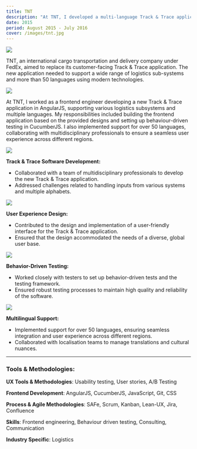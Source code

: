 ```yaml
---
title: TNT
description: "At TNT, I developed a multi-language Track & Trace application in AngularJS. I built the frontend, implemented behavior-driven testing with CucumberJS, and ensured a seamless user experience across regions."
date: 2015
period: August 2015 - July 2016
cover: /images/tnt.jpg
---
```

<img src="/images/tnt-1.jpg" />

TNT, an international cargo transportation and delivery company under FedEx, aimed to replace its customer-facing Track & Trace application. The new application needed to support a wide range of logistics sub-systems and more than 50 languages using modern technologies.

<img src="/images/tnt-2.jpg" />

At TNT, I worked as a frontend engineer developing a new Track & Trace application in AngularJS, supporting various logistics subsystems and multiple languages. My responsibilities included building the frontend application based on the provided designs and setting up behaviour-driven testing in CucumberJS. I also implemented support for over 50 languages, collaborating with multidisciplinary professionals to ensure a seamless user experience across different regions.

<img src="/images/tnt-3.jpg" />

**Track & Trace Software Development:**
- Collaborated with a team of multidisciplinary professionals to develop the new Track & Trace application.
- Addressed challenges related to handling inputs from various systems and multiple alphabets.

<img src="/images/tnt-4.jpg" />

**User Experience Design:**
- Contributed to the design and implementation of a user-friendly interface for the Track & Trace application.
- Ensured that the design accommodated the needs of a diverse, global user base.

<img src="/images/tnt-5.jpg" />

**Behavior-Driven Testing:**
- Worked closely with testers to set up behavior-driven tests and the testing framework.
- Ensured robust testing processes to maintain high quality and reliability of the software.

<img src="/images/tnt-6.jpg" />

**Multilingual Support:**
- Implemented support for over 50 languages, ensuring seamless integration and user experience across different regions.
- Collaborated with localisation teams to manage translations and cultural nuances.

<hr />

### **Tools & Methodologies:**

**UX Tools & Methodologies**: 
Usability testing, User stories, A/B Testing

**Frontend Development**: 
AngularJS, CucumberJS, JavaScript, Git, CSS

**Process & Agile Methodologies**: 
SAFe, Scrum, Kanban, Lean-UX, Jira, Confluence

**Skills**: 
Frontend engineering, Behaviour driven testing, Consulting, Communication

**Industry Specific**: 
Logistics